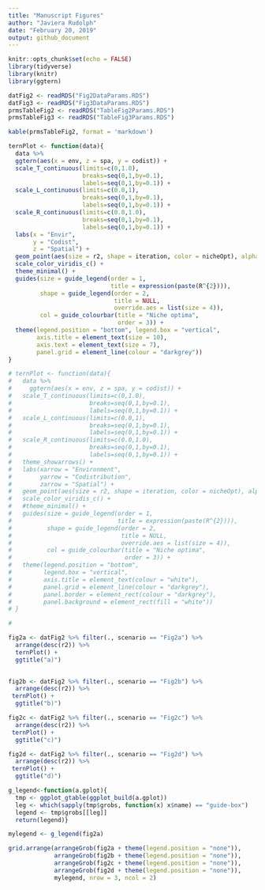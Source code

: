 ```yaml
---
title: "Manuscript Figures"
author: "Javiera Rudolph"
date: "February 20, 2019"
output: github_document
---
```


```r
knitr::opts_chunk$set(echo = FALSE)
library(tidyverse)
library(knitr)
library(ggtern)
```

```r
datFig2 <- readRDS("Fig2DataParams.RDS")
datFig3 <- readRDS("Fig3DataParams.RDS")
prmsTableFig2 <- readRDS("TableFig2Params.RDS")
prmsTableFig3 <- readRDS("TableFig3Params.RDS")
```

```r
kable(prmsTableFig2, format = 'markdown')
```

```r
ternPlot <- function(data){
  data %>%
  ggtern(aes(x = env, z = spa, y = codist)) +
  scale_T_continuous(limits=c(0,1.0),
                     breaks=seq(0,1,by=0.1),
                     labels=seq(0,1,by=0.1)) +
  scale_L_continuous(limits=c(0.0,1),
                     breaks=seq(0,1,by=0.1),
                     labels=seq(0,1,by=0.1)) +
  scale_R_continuous(limits=c(0.0,1.0),
                     breaks=seq(0,1,by=0.1),
                     labels=seq(0,1,by=0.1)) +
  labs(x = "Envir",
       y = "Codist",
       z = "Spatial") +
  geom_point(aes(size = r2, shape = iteration, color = nicheOpt), alpha = 0.5) +
  scale_color_viridis_c() +
  theme_minimal() +
  guides(size = guide_legend(order = 1,
                             title = expression(paste(R^{2}))),
         shape = guide_legend(order = 2,
                              title = NULL,
                              override.aes = list(size = 4)),
         col = guide_colourbar(title = "Niche optima",
                               order = 3)) +
  theme(legend.position = "bottom", legend.box = "vertical",
        axis.title = element_text(size = 10),
        axis.text = element_text(size = 7),
        panel.grid = element_line(colour = "darkgrey"))
}

# ternPlot <- function(data){
#   data %>% 
#     ggtern(aes(x = env, z = spa, y = codist)) +
#   scale_T_continuous(limits=c(0,1.0),
#                      breaks=seq(0,1,by=0.1),
#                      labels=seq(0,1,by=0.1)) + 
#   scale_L_continuous(limits=c(0.0,1),
#                      breaks=seq(0,1,by=0.1),
#                      labels=seq(0,1,by=0.1)) +
#   scale_R_continuous(limits=c(0.0,1.0),
#                      breaks=seq(0,1,by=0.1),
#                      labels=seq(0,1,by=0.1)) +
#   theme_showarrows() +
#   labs(xarrow = "Environment",
#        yarrow = "Codistribution",
#        zarrow = "Spatial") +
#   geom_point(aes(size = r2, shape = iteration, color = nicheOpt), alpha = 0.5) +
#   scale_color_viridis_c() +
#   #theme_minimal() +
#   guides(size = guide_legend(order = 1,
#                              title = expression(paste(R^{2}))),
#          shape = guide_legend(order = 2,
#                               title = NULL,
#                               override.aes = list(size = 4)),
#          col = guide_colourbar(title = "Niche optima",
#                                order = 3)) +
#   theme(legend.position = "bottom", 
#         legend.box = "vertical",
#         axis.title = element_text(colour = "white"),
#         panel.grid = element_line(colour = "darkgrey"),
#         panel.border = element_rect(colour = "darkgrey"),
#         panel.background = element_rect(fill = "white"))
# }
```


```r

# 

fig2a <- datFig2 %>% filter(., scenario == "Fig2a") %>% 
  arrange(desc(r2)) %>% 
  ternPlot() +
  ggtitle("a)")
  

fig2b <- datFig2 %>% filter(., scenario == "Fig2b") %>% 
  arrange(desc(r2)) %>% 
 ternPlot() +
  ggtitle("b)")

fig2c <- datFig2 %>% filter(., scenario == "Fig2c") %>% 
  arrange(desc(r2)) %>% 
 ternPlot() +
  ggtitle("c)")

fig2d <- datFig2 %>% filter(., scenario == "Fig2d") %>% 
  arrange(desc(r2)) %>% 
 ternPlot() +
  ggtitle("d)")

g_legend<-function(a.gplot){
  tmp <- ggplot_gtable(ggplot_build(a.gplot))
  leg <- which(sapply(tmp$grobs, function(x) x$name) == "guide-box")
  legend <- tmp$grobs[[leg]]
  return(legend)}

mylegend <- g_legend(fig2a)

grid.arrange(arrangeGrob(fig2a + theme(legend.position = "none")),
             arrangeGrob(fig2b + theme(legend.position = "none")),
             arrangeGrob(fig2c + theme(legend.position = "none")),
             arrangeGrob(fig2d + theme(legend.position = "none")),
             mylegend, nrow = 3, ncol = 2)


```

